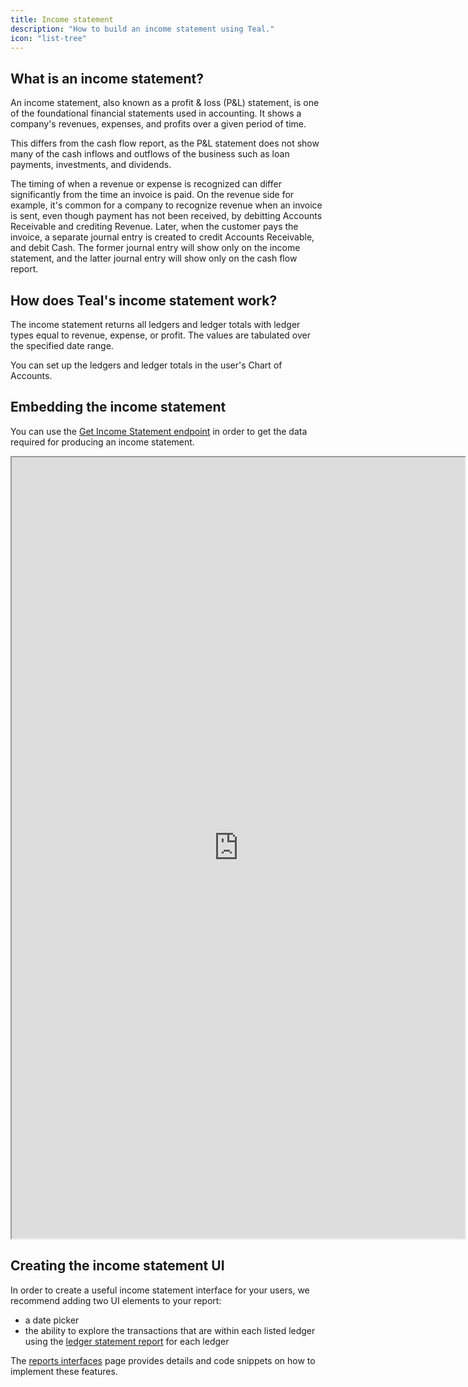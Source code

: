 ```yaml
---
title: Income statement
description: "How to build an income statement using Teal."
icon: "list-tree"
---
```


## What is an income statement?

An income statement, also known as a profit & loss (P&L) statement, is one of the foundational financial statements used in accounting. It shows a company's revenues, expenses, and profits over a given period of time.

This differs from the cash flow report, as the P&L statement does not show many of the cash inflows and outflows of the business such as loan payments, investments, and dividends.

The timing of when a revenue or expense is recognized can differ significantly from the time an invoice is paid. On the revenue side for example, it's common for a company to recognize revenue when an invoice is sent, even though payment has not been received, by debitting Accounts Receivable and crediting Revenue. Later, when the customer pays the invoice, a separate journal entry is created to credit Accounts Receivable, and debit Cash. The former journal entry will show only on the income statement, and the latter journal entry will show only on the cash flow report.

## How does Teal's income statement work?

The income statement returns all ledgers and ledger totals with ledger types equal to revenue, expense, or profit. The values are tabulated over the specified date range.

You can set up the ledgers and ledger totals in the user's Chart of Accounts.

## Embedding the income statement

You can use the [Get Income Statement endpoint](/api-reference/reports/get_income_statement) in order to get the data required for producing an income statement.

<iframe
  src="https://codesandbox.io/embed/confident-sunset-xg5ygb?fontsize=14&hidenavigation=1&theme=dark?autoresize=1&fontsize=14&hidenavigation=1&codemirror=1&hidedevtools=1&theme=dark&view=preview"
  width="725"
  height="1250"
  title="Income Statement"
  allow="accelerometer; ambient-light-sensor; camera; encrypted-media; geolocation; gyroscope; hid; microphone; midi; payment; usb; vr; xr-spatial-tracking"
  sandbox="allow-forms allow-modals allow-popups allow-presentation allow-same-origin allow-scripts"
></iframe>

## Creating the income statement UI

In order to create a useful income statement interface for your users, we recommend adding two UI elements to your report: 

- a date picker
- the ability to explore the transactions that are within each listed ledger using the [ledger statement report](/reports/ledger_statement) for each ledger

The [reports interfaces](/interfaces/reports) page provides details and code snippets on how to implement these features.
